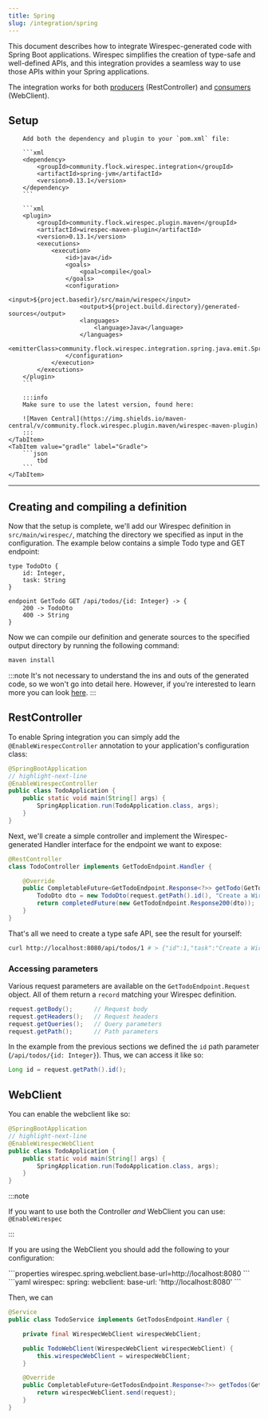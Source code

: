 ```yaml
---
title: Spring
slug: /integration/spring
---
```



This document describes how to integrate Wirespec-generated code with Spring Boot applications. Wirespec simplifies the
creation of type-safe and well-defined APIs, and this integration provides a seamless way to use those APIs within your
Spring applications.

The integration works for both [producers](#restcontroller) (RestController) and [consumers](#webclient)
(WebClient).

## Setup

<Tabs>
    <TabItem value="maven" label="Maven">

        Add both the dependency and plugin to your `pom.xml` file:

        ```xml
        <dependency>
            <groupId>community.flock.wirespec.integration</groupId>
            <artifactId>spring-jvm</artifactId>
            <version>0.13.1</version>
        </dependency>
        ```

        ```xml
        <plugin>
            <groupId>community.flock.wirespec.plugin.maven</groupId>
            <artifactId>wirespec-maven-plugin</artifactId>
            <version>0.13.1</version>
            <executions>
                <execution>
                    <id>java</id>
                    <goals>
                        <goal>compile</goal>
                    </goals>
                    <configuration>
                        <input>${project.basedir}/src/main/wirespec</input>
                        <output>${project.build.directory}/generated-sources</output>
                        <languages>
                            <language>Java</language>
                        </languages>
                        <emitterClass>community.flock.wirespec.integration.spring.java.emit.SpringJavaEmitter</emitterClass>
                    </configuration>
                </execution>
            </executions>
        </plugin>
        ```

        :::info
        Make sure to use the latest version, found here:

        ![Maven Central](https://img.shields.io/maven-central/v/community.flock.wirespec.plugin.maven/wirespec-maven-plugin)
        :::
    </TabItem>
    <TabItem value="gradle" label="Gradle">
        ```json
            tbd
        ```
    </TabItem>
</Tabs>

------------------------------

## Creating and compiling a definition

Now that the setup is complete, we'll add our Wirespec definition in `src/main/wirespec/`, matching the directory we
specified as input in the configuration. The example below contains a simple Todo type and GET endpoint:

[//]: # (Could be the same as in getting-started maybe?)
```wirespec title="src/main/wirespec/todo.ws"
type TodoDto {
    id: Integer,
    task: String
}

endpoint GetTodo GET /api/todos/{id: Integer} -> {
    200 -> TodoDto
    400 -> String
}
```

Now we can compile our definition and generate sources to the specified output directory by running the following
command:

```bash
maven install
```

:::note
It's not necessary to understand the ins and outs of the generated code, so we won't go into detail here.
However, if you're interested to learn more you can look [here](../emitters/java).
:::


## RestController

To enable Spring integration you can simply add the `@EnableWirespecController` annotation to your application's
configuration class:

```java
@SpringBootApplication
// highlight-next-line
@EnableWirespecController
public class TodoApplication {
    public static void main(String[] args) {
        SpringApplication.run(TodoApplication.class, args);
    }
}
```

Next, we'll create a simple controller and implement the Wirespec-generated Handler interface for the endpoint we want
to expose:

```java
@RestController
class TodoController implements GetTodoEndpoint.Handler {

    @Override
    public CompletableFuture<GetTodoEndpoint.Response<?>> getTodo(GetTodoEndpoint.Request request) {
        TodoDto dto = new TodoDto(request.getPath().id(), "Create a Wirespec definition");
        return completedFuture(new GetTodoEndpoint.Response200(dto));
    }
}
```

That's all we need to create a type safe API, see the result for yourself:

```bash
curl http://localhost:8080/api/todos/1 # > {"id":1,"task":"Create a Wirespec definition"}
```

### Accessing parameters

Various request parameters are available on the `GetTodoEndpoint.Request` object. All of them return a `record` matching
your Wirespec definition.

```java
request.getBody();      // Request body
request.getHeaders();   // Request headers
request.getQueries();   // Query parameters
request.getPath();      // Path parameters
```

In the example from the previous sections we defined the `id` path parameter (`/api/todos/{id: Integer}`). Thus,
we can access it like so:

```java
Long id = request.getPath().id();
```



## WebClient

You can enable the webclient like so:
```java
@SpringBootApplication
// highlight-next-line
@EnableWirespecWebClient
public class TodoApplication {
    public static void main(String[] args) {
        SpringApplication.run(TodoApplication.class, args);
    }
}
```

:::note

If you want to use both the Controller *and* WebClient you can use: `@EnableWirespec`

:::

If you are using the WebClient you should add the following to your configuration:

<Tabs>
    <TabItem value="properties" label="Properties">
        ```properties
        wirespec.spring.webclient.base-url=http://localhost:8080
        ```
    </TabItem>
    <TabItem value="yaml" label="YAML">
        ```yaml
        wirespec:
          spring:
            webclient:
              base-url: 'http://localhost:8080'
        ```
    </TabItem>
</Tabs>



Then, we can

```java
@Service
public class TodoService implements GetTodosEndpoint.Handler {

    private final WirespecWebClient wirespecWebClient;

    public TodoWebClient(WirespecWebClient wirespecWebClient) {
        this.wirespecWebClient = wirespecWebClient;
    }

    @Override
    public CompletableFuture<GetTodosEndpoint.Response<?>> getTodos(GetTodosEndpoint.Request request) {
        return wirespecWebClient.send(request);
    }
}
```
